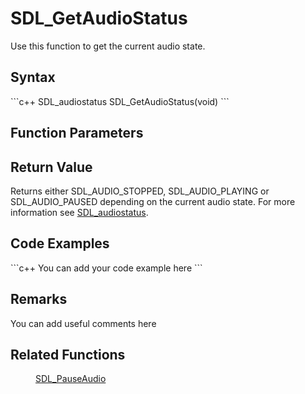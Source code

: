 <!-- pragma section-numbers off -->
<!-- pragma disable-camelcase -->

= SDL_GetAudioStatus =
Use this function to get the current audio state.


== Syntax ==
```c++
SDL_audiostatus SDL_GetAudioStatus(void)
```

== Function Parameters ==

== Return Value ==
Returns either SDL_AUDIO_STOPPED, SDL_AUDIO_PLAYING or SDL_AUDIO_PAUSED depending on the current audio state.  For more information see [[SDL_audiostatus]].

== Code Examples ==
```c++
You can add your code example here
```

== Remarks ==
You can add useful comments here

== Related Functions ==
:[[SDL_PauseAudio]]
